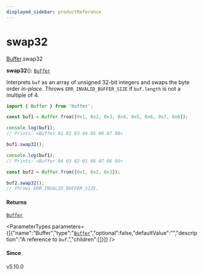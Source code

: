 ```yaml
---
displayed_sidebar: productReference
---
```



# swap32

[Buffer](../../interfaces/Buffer.mdx).swap32

**swap32**(): [`Buffer`](../../variables/Buffer-1.mdx)

Interprets `buf` as an array of unsigned 32-bit integers and swaps the
byte order _in-place_. Throws `ERR_INVALID_BUFFER_SIZE` if `buf.length` is not a multiple of 4.

```js
import { Buffer } from 'buffer';

const buf1 = Buffer.from([0x1, 0x2, 0x3, 0x4, 0x5, 0x6, 0x7, 0x8]);

console.log(buf1);
// Prints: <Buffer 01 02 03 04 05 06 07 08>

buf1.swap32();

console.log(buf1);
// Prints: <Buffer 04 03 02 01 08 07 06 05>

const buf2 = Buffer.from([0x1, 0x2, 0x3]);

buf2.swap32();
// Throws ERR_INVALID_BUFFER_SIZE.
```

#### Returns

[`Buffer`](../../variables/Buffer-1.mdx)

<ParameterTypes parameters={[{"name":"Buffer","type":"[`Buffer`](../../variables/Buffer-1.mdx)","optional":false,"defaultValue":"","description":"A reference to `buf`.","children":[]}]} />

#### Since

v5.10.0
